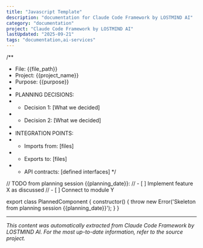 ```yaml
---
title: "Javascript Template"
description: "documentation for Claude Code Framework by LOSTMIND AI"
category: "documentation"
project: "Claude Code Framework by LOSTMIND AI"
lastUpdated: "2025-09-21"
tags: "documentation,ai-services"
---
```


/**
 * File: {{file_path}}
 * Project: {{project_name}}
 * Purpose: {{purpose}}
 * 
 * PLANNING DECISIONS:
 * - Decision 1: [What we decided]
 * - Decision 2: [What we decided]
 * 
 * INTEGRATION POINTS:
 * - Imports from: [files]
 * - Exports to: [files]
 * - API contracts: [defined interfaces]
 */

// TODO from planning session {{planning_date}}:
// - [ ] Implement feature X as discussed
// - [ ] Connect to module Y

export class PlannedComponent {
  constructor() {
    throw new Error('Skeleton from planning session {{planning_date}}');
  }
}


---
*This content was automatically extracted from Claude Code Framework by LOSTMIND AI. For the most up-to-date information, refer to the source project.*
